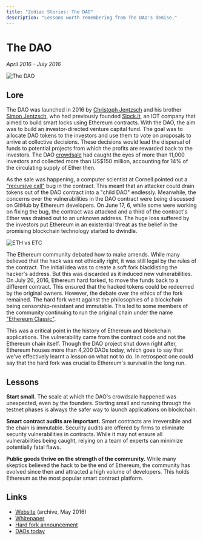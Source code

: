 ```yaml
---
title: "Zodiac Stories: The DAO"
description: "Lessons worth remembering from The DAO's demise."
---
```


# The DAO

*April 2016 - July 2016*

![The DAO](/The-dao-logo.jpeg)

## Lore

The DAO was launched in 2016 by [Christoph Jentzsch](https://www.linkedin.com/in/cjentzsch/) and his brother [Simon Jentzsch](https://www.linkedin.com/in/simonjentzsch/), who had previously founded [Slock.it](https://bitcoinmagazine.com/technical/slock-it-to-introduce-smart-locks-linked-to-smart-ethereum-contracts-decentralize-the-sharing-economy-1446746719), an IOT company that aimed to build smart locks using Ethereum contracts. With the DAO, the aim was to build an investor-directed venture capital fund. The goal was to allocate DAO tokens to the investors and use them to vote on proposals to arrive at collective decisions. These decisions would lead the dispersal of funds to potential projects from which the profits are rewarded back to the investors. The DAO [crowdsale](https://www.newsbtc.com/news/ethereum-dao-crowd-sale-successful-crowdfunding-campaign/) had caught the eyes of more than 11,000 investors and collected more than US$150 million, accounting for 14% of the circulating supply of Ether then.

As the sale was happening, a computer scientist at Cornell pointed out a ["recursive call"](https://www.coindesk.com/markets/2016/06/22/cornell-professor-calls-for-dao-20-movement/) bug in the contract. This meant that an attacker could drain tokens out of the DAO contract into a "child DAO" endlessly. Meanwhile, the concerns over the vulnerabilities in the DAO contract were being discussed on GitHub by Ethereum developers. On June 17, 6, while some were working on fixing the bug, the contract was attacked and a third of the contract's Ether was drained out to an unknown address. The huge loss suffered by the investors put Ethereum in an existential threat as the belief in the promising blockchain technology started to dwindle.

![ETH vs ETC](/ETHvETC.png)

The Ethereum community debated how to make amends. While many believed that the hack was not ethically right, it was still legal by the rules of the contract. The initial idea was to create a soft fork blacklisting the hacker's address. But this was discarded as it induced new vulnerabilities. On July 20, 2016, Ethereum hard forked, to move the funds back to a different contract. This ensured that the hacked tokens could be redeemed by the original owners. However, the debate over the ethics of the fork remained. The hard fork went against the philosophies of a blockchain being censorship-resistant and immutable. This led to some members of the community continuing to run the original chain under the name ["Ethereum Classic"](https://coinmarketcap.com/currencies/ethereum-classic/).

This was a critical point in the history of Ethereum and blockchain applications. The vulnerability came from the contract code and not the Ethereum chain itself. Though the DAO project shut down right after, Ethereum houses more than 4,200 DAOs today, which goes to say that we've effectively learnt a lesson on what not to do. In retrospect one could say that the hard fork was crucial to Ethereum's survival in the long run.

## Lessons

**Start small.** The scale at which the DAO's crowdsale happened was unexpected, even by the founders. Starting small and running through the testnet phases is always the safer way to launch applications on blockchain.

**Smart contract audits are important.** Smart contracts are irreversible and the chain is immutable. Security audits are offered by firms to eliminate security vulnerabilities in contracts. While it may not ensure all vulnerabilities being caught, relying on a team of experts can minimize potentially fatal flaws.

**Public goods thrive on the strength of the community.** While many skeptics believed the hack to be the end of Ethereum, the community has evolved since then and attracted a high volume of developers. This holds Ethereum as the most popular smart contract platform.

## Links

- [Website](https://web.archive.org/web/20160514105232/https://daohub.org/) (archive, May 2016)
- [Whitepaper](https://lawofthelevel.lexblogplatformthree.com/wp-content/uploads/sites/187/2017/07/WhitePaper-1.pdf)
- [Hard fork announcement](https://blog.ethereum.org/2016/07/20/hard-fork-completed)
- [DAOs today](https://cointelegraph.com/news/is-ethereum-really-the-best-blockchain-to-form-a-dao)
